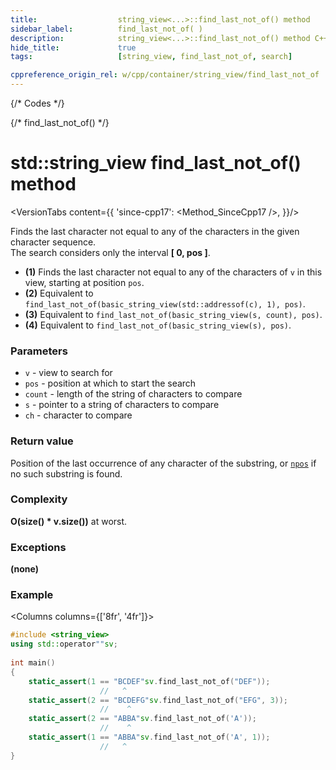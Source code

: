 ```yaml
---
title:					string_view<...>::find_last_not_of() method
sidebar_label:			find_last_not_of( )
description:			string_view<...>::find_last_not_of() method C++ documentation
hide_title:				true
tags:					[string_view, find_last_not_of, search]

cppreference_origin_rel: w/cpp/container/string_view/find_last_not_of
---
```




{/* Codes */}

{/* find_last_not_of() */}

# std::string_view find_last_not_of() method

<VersionTabs content={{
	'since-cpp17': <Method_SinceCpp17 />,
}}/>

Finds the last character not equal to any of the characters in the given character sequence.  
The search considers only the interval **[ 0, pos ]**.

 - **(1)** Finds the last character not equal to any of the characters of `v` in this view, starting at position `pos`.
 - **(2)** Equivalent to `find_last_not_of(basic_string_view(std::addressof(c), 1), pos)`.
 - **(3)** Equivalent to `find_last_not_of(basic_string_view(s, count), pos)`.
 - **(4)** Equivalent to `find_last_not_of(basic_string_view(s), pos)`.

### Parameters

 - `v` - view to search for
 - `pos` - position at which to start the search
 - `count` - length of the string of characters to compare
 - `s` - pointer to a string of characters to compare
 - `ch` - character to compare

### Return value

Position of the last occurrence of any character of the substring, or [`npos`](#) if no such substring is found.

### Complexity

**O(size() * v.size())** at worst.

<ImproveSection />

### Exceptions

**(none)**

### Example

<Columns columns={['8fr', '4fr']}>
<div>

```cpp
#include <string_view>
using std::operator""sv;
 
int main()
{
    static_assert(1 == "BCDEF"sv.find_last_not_of("DEF"));
                    //   ^
    static_assert(2 == "BCDEFG"sv.find_last_not_of("EFG", 3));
                    //    ^
    static_assert(2 == "ABBA"sv.find_last_not_of('A'));
                    //    ^
    static_assert(1 == "ABBA"sv.find_last_not_of('A', 1));
                    //   ^
}
```

</div>
<div>

```plaintext title="Output"
```

</div>
</Columns>
